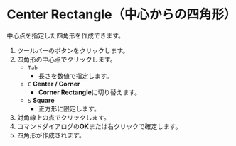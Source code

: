 
# Center Rectangle（中心からの四角形）

<Reference shortcut='' command='Center Rectangle' button='ツールバー' />

中心点を指定した四角形を作成できます。

1. ツールバーのボタンをクリックします。
2. 四角形の中心点でクリックします。
   - `Tab` 
      - 長さを数値で指定します。
   - `C` **Center / Corner**
      - **Corner Rectangle**に切り替えます。
   - `S` **Square**
      - 正方形に限定します。
3. 対角線上の点でクリックします。
4. コマンドダイアログの**OK**または右クリックで確定します。
5. 四角形が作成されます。